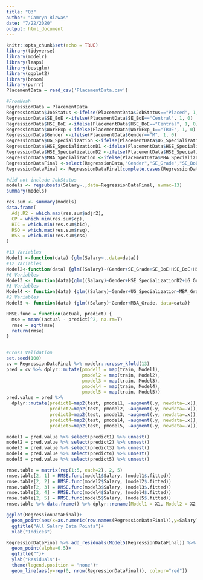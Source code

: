 ```yaml
---
title: "Q3"
author: "Camryn Blawas"
date: "7/22/2020"
output: html_document
---
```


```r
knitr::opts_chunk$set(echo = TRUE)
library(tidyverse)
library(modelr)
library(leaps)
library(bestglm)
library(ggplot2)
library(broom)
library(purrr)
PlacementData = read_csv('PlacementData.csv')
```

```r
#FromNoah
RegressionData = PlacementData
RegressionData$JobStatus <-ifelse(PlacementData$JobStatus=="Placed", 1, 0)
RegressionData$SE_BoE <-ifelse(PlacementData$SE_BoE=="Central", 1, 0)
RegressionData$HSE_BoE <-ifelse(PlacementData$HSE_BoE=="Central", 1, 0)
RegressionData$WorkExp <-ifelse(PlacementData$WorkExp_1=="TRUE", 1, 0)
RegressionData$Gender <-ifelse(PlacementData$Gender=="M", 1, 0)
RegressionData$UG_Specialization <-ifelse(PlacementData$UG_Specialization=="Comm&Mgmt",1,0)
RegressionData$HSE_SpecializationD1 <-ifelse(PlacementData$HSE_Specialization=="Commerce",1,0)
RegressionData$HSE_SpecializationD2 <-ifelse(PlacementData$HSE_Specialization=="Arts",1,0)
RegressionData$MBA_Specialization <-ifelse(PlacementData$MBA_Specialization=="Mkt&Fin",1,0)
RegressionDataFinal <-select(RegressionData,"Gender","SE_Grade","SE_BoE","HSE_Grade", "HSE_BoE","HSE_SpecializationD1","HSE_SpecializationD2","UG_Grade", "UG_Specialization","WorkExp","EmploymentTest","MBA_Specialization","MBA_Grade","Salary")
RegressionDataFinal <- RegressionDataFinal[complete.cases(RegressionDataFinal),]
```

```r
#did not include JobStatus
models <- regsubsets(Salary~.,data=RegressionDataFinal, nvmax=13)
summary(models)

res.sum <- summary(models)
data.frame(
  Adj.R2 = which.max(res.sum$adjr2),
  CP = which.min(res.sum$cp),
  BIC = which.min(res.sum$bic), 
  RSQ = which.max(res.sum$rsq),
  RSS = which.min(res.sum$rss)
)
```

```r
#13 Variables
Model1 <-function(data) {glm(Salary~.,data=data)}
#12 Variables
Model2<-function(data) {glm((Salary)~(Gender+SE_Grade+SE_BoE+HSE_BoE+HSE_SpecializationD1+HSE_SpecializationD2+UG_Grade+UG_Specialization+EmploymentTest+MBA_Specialization+MBA_Grade),data=data)}
#6 Variables
Model3 <- function(data){glm((Salary)~Gender+HSE_SpecializationD2+UG_Grade+UG_Specialization+MBA_Specialization+MBA_Grade, data=data)}
#3 Variables
Model4 <- function(data) {glm((Salary)~Gender+UG_Specialization+MBA_Grade, data=data)}
#2 Variables
Model5 <- function(data) {glm((Salary)~Gender+MBA_Grade, data=data)}
```

```r
RMSE.func = function(actual, predict) {
  mse = mean((actual - predict)^2, na.rm=T)
  rmse = sqrt(mse)
  return(rmse)
}


#Cross Validation
set.seed(100)
cv = RegressionDataFinal %>% modelr::crossv_kfold(13)
pred = cv %>% dplyr::mutate(pmodel1 = map(train, Model1),
                            pmodel2 = map(train, Model2), 
                            pmodel3 = map(train, Model3), 
                            pmodel4 = map(train, Model4), 
                            pmodel5 = map(train, Model5))
pred.value = pred %>% 
  dplyr::mutate(predict1=map2(test, pmodel1, ~augment(.y, newdata=.x)), 
                predict2=map2(test, pmodel2, ~augment(.y, newdata=.x)),
                predict3=map2(test, pmodel3, ~augment(.y, newdata=.x)),
                predict4=map2(test, pmodel4, ~augment(.y, newdata=.x)),
                predict5=map2(test, pmodel5, ~augment(.y, newdata=.x)))

model1 = pred.value %>% select(predict1) %>% unnest()
model2 = pred.value %>% select(predict2) %>% unnest()
model3 = pred.value %>% select(predict3) %>% unnest()
model4 = pred.value %>% select(predict4) %>% unnest()
model5 = pred.value %>% select(predict5) %>% unnest()

rmse.table = matrix(rep(1:5, each=2), 2, 5)
rmse.table[2, 1] = RMSE.func(model1$Salary, (model1$.fitted))
rmse.table[2, 2] = RMSE.func(model2$Salary, (model2$.fitted))
rmse.table[2, 3] = RMSE.func(model3$Salary, (model3$.fitted))
rmse.table[2, 4] = RMSE.func(model4$Salary, (model4$.fitted))
rmse.table[2, 5] = RMSE.func(model5$Salary, (model5$.fitted))
rmse.table %>% data.frame() %>% dplyr::rename(Model1 = X1, Model2 = X2, Model3 = X3, Model4 = X4, Model5 = X5) %>% .[2, ]
```

```r
ggplot(RegressionDataFinal)+
  geom_point(aes(x=as.numeric(row.names(RegressionDataFinal)),y=Salary),alpha=0.5)+
  ggtitle("All Salary Data Points")+
  xlab("Indices")
```

```r
RegressionDataFinal %>% add_residuals(Model5(RegressionDataFinal)) %>% ggplot(mapping=aes(x=Salary,y=resid))+
  geom_point(alpha=0.5)+
  ggtitle("")+
  ylab("Residuals")+
  theme(legend.position = "none")+
  geom_line(aes(y=rep(0, nrow(RegressionDataFinal)), colour="red"))
```
